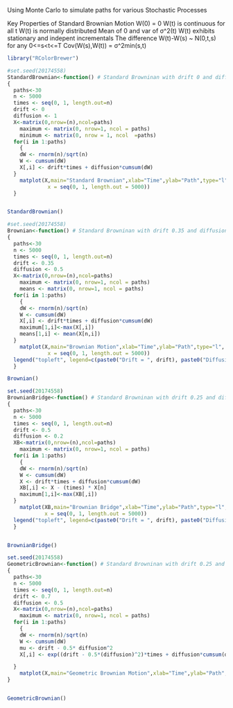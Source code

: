 Using Monte Carlo to simulate paths for various Stochastic Processes

Key Properties of Standard Brownian Motion
W(0) = 0
W(t) is continuous for all t
W(t) is normally distributed
Mean of 0 and var of σ^2(t)
W(t) exhibits stationary and indepent incrementals
  The difference W(t)-W(s) ~ N(0,t,s) for any 0<=s<t<=T
Cov(W(s),W(t)) = σ^2min(s,t)

```r
library("RColorBrewer")
```

```r
#set.seed(20174558)
StandardBrownian<-function() # Standard Browninan with drift 0 and diffusion 1
{
  paths<-30
  n <- 5000
  times <- seq(0, 1, length.out=n)
  drift <- 0
  diffusion <- 1
  X<-matrix(0,nrow=(n),ncol=paths)
	maximum <- matrix(0, nrow=1, ncol = paths)
	minimum <- matrix(0, nrow = 1, ncol  =paths)
  for(i in 1:paths)
    {
    dW <- rnorm(n)/sqrt(n)
    W <- cumsum(dW)
    X[,i] <- drift*times + diffusion*cumsum(dW)
  }
	matplot(X,main="Standard Brownian",xlab="Time",ylab="Path",type="l",
	         x = seq(0, 1, length.out = 5000))
  }


StandardBrownian()

```

```r
#set.seed(20174558)
Brownian<-function() # Standard Browninan with drift 0.35 and diffusion 0.5
{
  paths<-30
  n <- 5000
  times <- seq(0, 1, length.out=n)
  drift <- 0.35
  diffusion <- 0.5
  X<-matrix(0,nrow=(n),ncol=paths)
	maximum <- matrix(0, nrow=1, ncol = paths)
	means <- matrix(0, nrow=1, ncol = paths)	
  for(i in 1:paths)
    {
    dW <- rnorm(n)/sqrt(n)
    W <- cumsum(dW)
    X[,i] <- drift*times + diffusion*cumsum(dW)
    maximum[1,i]<-max(X[,i])
    means[1,i] <- mean(X[n,i])
  }
	matplot(X,main="Brownian Motion",xlab="Time",ylab="Path",type="l",
	         x = seq(0, 1, length.out = 5000))
  legend("topleft", legend=c(paste0("Drift = ", drift), paste0("Diffusion = ", diffusion)), cex=0.8)
  }

Brownian()

```

```r
set.seed(20174558)
BrownianBridge<-function() # Standard Browninan with drift 0.25 and diffusion 0.5
{
  paths<-30
  n <- 5000
  times <- seq(0, 1, length.out=n)
  drift <- 0.5
  diffusion <- 0.2
  XB<-matrix(0,nrow=(n),ncol=paths)
	maximum <- matrix(0, nrow=1, ncol = paths)
  for(i in 1:paths)
    {
    dW <- rnorm(n)/sqrt(n)
    W <- cumsum(dW)
    X <- drift*times + diffusion*cumsum(dW)
    XB[,i] <- X - (times) * X[n] 
    maximum[1,i]<-max(XB[,i])
  }
	matplot(XB,main="Brownian Bridge",xlab="Time",ylab="Path",type="l",
	        x = seq(0, 1, length.out = 5000))
  legend("topleft", legend=c(paste0("Drift = ", drift), paste0("Diffusion = ", diffusion)), cex=0.8)
  }


BrownianBridge()

```


```r
set.seed(20174558)
GeometricBrownian<-function() # Standard Browninan with drift 0.25 and diffusion 0.5
{
  paths<-30
  n <- 5000
  times <- seq(0, 1, length.out=n)
  drift <- 0.7
  diffusion <- 0.5
  X<-matrix(0,nrow=(n),ncol=paths)
	maximum <- matrix(0, nrow=1, ncol = paths)
  for(i in 1:paths)
    {
    dW <- rnorm(n)/sqrt(n)
    W <- cumsum(dW)
    mu <- drift - 0.5* diffusion^2
    X[,i] <- exp((drift - 0.5*(diffusion)^2)*times + diffusion*cumsum(dW))

  }
	matplot(X,main="Geometric Brownian Motion",xlab="Time",ylab="Path",type="l",col=brewer.pal(n = paths, name = "Spectral"))
}


GeometricBrownian()

```

